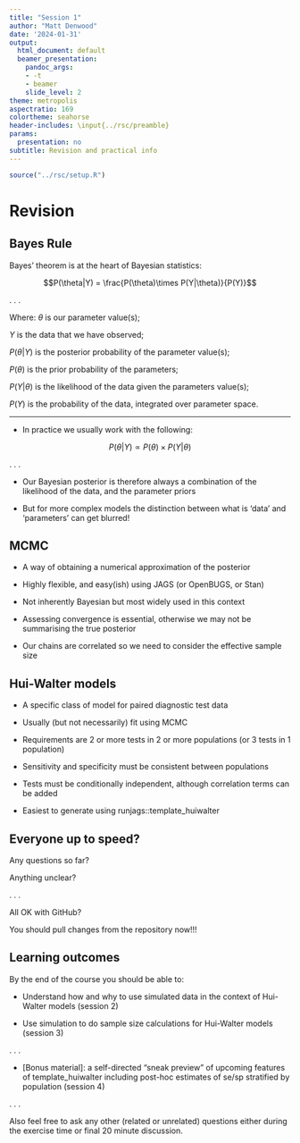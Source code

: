 ```yaml
---
title: "Session 1"
author: "Matt Denwood"
date: '2024-01-31'
output:
  html_document: default
  beamer_presentation:
    pandoc_args:
    - -t
    - beamer
    slide_level: 2
theme: metropolis
aspectratio: 169
colortheme: seahorse
header-includes: \input{../rsc/preamble}
params:
  presentation: no
subtitle: Revision and practical info
---
```


```r
source("../rsc/setup.R")
```

# Revision

## Bayes Rule

Bayes' theorem is at the heart of Bayesian statistics:

$$P(\theta|Y) = \frac{P(\theta)\times P(Y|\theta)}{P(Y)}$$

. . .

Where:  $\theta$ is our parameter value(s);

$Y$ is the data that we have observed;

$P(\theta|Y)$ is the posterior probability of the parameter value(s);

$P(\theta)$ is the prior probability of the parameters;

$P(Y|\theta)$ is the likelihood of the data given the parameters value(s);

$P(Y)$ is the probability of the data, integrated over parameter space.

---

- In practice we usually work with the following:

$$P(\theta|Y) \propto P(\theta)\times P(Y|\theta)$$

. . .

- Our Bayesian posterior is therefore always a combination of the likelihood of the data, and the parameter priors

- But for more complex models the distinction between what is 'data' and 'parameters' can get blurred!

## MCMC

- A way of obtaining a numerical approximation of the posterior

- Highly flexible, and easy(ish) using JAGS (or OpenBUGS, or Stan)

- Not inherently Bayesian but most widely used in this context

- Assessing convergence is essential, otherwise we may not be summarising the true posterior

- Our chains are correlated so we need to consider the effective sample size

## Hui-Walter models

- A specific class of model for paired diagnostic test data

- Usually (but not necessarily) fit using MCMC

- Requirements are 2 or more tests in 2 or more populations (or 3 tests in 1 population)

- Sensitivity and specificity must be consistent between populations

- Tests must be conditionally independent, although correlation terms can be added

- Easiest to generate using runjags::template_huiwalter


## Everyone up to speed?

Any questions so far?  

Anything unclear?

. . .

All OK with GitHub?

You should pull changes from the repository now!!!


## Learning outcomes

By the end of the course you should be able to:

- Understand how and why to use simulated data in the context of Hui-Walter models (session 2)

- Use simulation to do sample size calculations for Hui-Walter models (session 3)

. . .

- [Bonus material]:  a self-directed "sneak preview" of upcoming features of template_huiwalter including post-hoc estimates of se/sp stratified by population (session 4)

. . .

Also feel free to ask any other (related or unrelated) questions either during the exercise time or final 20 minute discussion.


